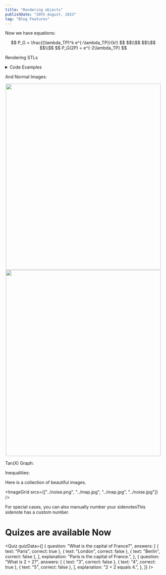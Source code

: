 ```yaml
---
title: "Rendering objects"
publishDate: "20th August, 2023"
tag: "Blog Features"
---
```

Now we have equations:
<center> 
$$ P_G = \frac{(\lambda_TP)^k e^{-\lambda_TP}}{k!} $$
$$\\$$
$$\\$$
$$\\$$
$$ P_G(2P) = e^{-2\lambda_TP} $$
</center>

Rendering STLs

<MeshRenderSwitch url="../full_bot.stl"/>

<details>
<summary>Code Examples</summary>
```js
console.log('Hi pluto!')
```
</details>


And Normal Images:
<center><img src="../map.jpg" width="500" height="600"/></center>

<center><img src="../images/drone.png" width="500" height="600"/></center>

Tan(X) Graph:

<HelloFx />

Inequalities:

<InequalitiesExample />

Here is a collection of beautiful images.

<ImageGrid srcs={["../noise.png", "../map.jpg", "../map.jpg", "../noise.jpg"]} />

<BlogSuggestion link="/blog/default" title="Generating default blog items" />

For special cases, you can also manually number your sidenotes<Sidenote number={42}>This sidenote has a custom number</Sidenote>.

# Quizes are available Now

<Quiz quizData={[
  {
    question: "What is the capital of France?",
    answers: [
      { text: "Paris", correct: true },
      { text: "London", correct: false },
      { text: "Berlin", correct: false },
    ],
    explanation: "Paris is the capital of France.",
  },
  {
    question: "What is 2 + 2?",
    answers: [
      { text: "3", correct: false },
      { text: "4", correct: true },
      { text: "5", correct: false },
    ],
    explanation: "2 + 2 equals 4.",
  },
]} />
